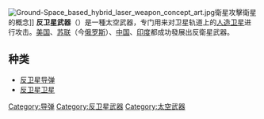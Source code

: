 {{Multiple issues|
{{Expand language|1=en|time=2021-11-21T05:20:42+00:00}}
{{Unreferenced|time=2021-11-21T05:20:42+00:00}}
}}
{{noteTA
|1=zh-hans:卫;zh-hk:衞;zh-mo:衞;zh-tw:衛;
}}
[[File:Ground-Space_based_hybrid_laser_weapon_concept_art.jpg|thumb]]衛星攻擊衛星的概念]]
'''反卫星武器'''（{{lang-en|Anti-satellite weapon, '''ASAT'''}}）是一種太空武器，专门用来对卫星轨道上的[[人造卫星|人造卫星]]进行攻击。[[美国|美国]]、[[苏联|苏联]]（今[[俄罗斯|俄罗斯]]）、[[中国|中国]]、[[印度|印度]]都成功發展出反衛星武器。

== 种类 ==
* [[反卫星导弹|反卫星导弹]]
* [[反卫星卫星|反卫星卫星]]

[[Category:导弹|Category:导弹]]
[[Category:反卫星武器|Category:反卫星武器]]
[[Category:太空武器|Category:太空武器]]